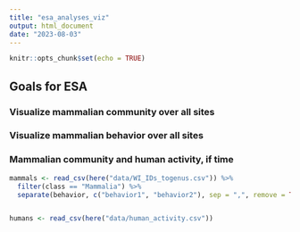 ```yaml
---
title: "esa_analyses_viz"
output: html_document
date: "2023-08-03"
---
```


```r
knitr::opts_chunk$set(echo = TRUE)
```

## Goals for ESA

### Visualize mammalian community over all sites
### Visualize mammalian behavior over all sites
### Mammalian community and human activity, if time

```r

mammals <- read_csv(here("data/WI_IDs_togenus.csv")) %>% 
  filter(class == "Mammalia") %>% 
  separate(behavior, c("behavior1", "behavior2"), sep = ",", remove = TRUE) # separates out behaviors if there are multiple


humans <- read_csv(here("data/human_activity.csv"))
```

